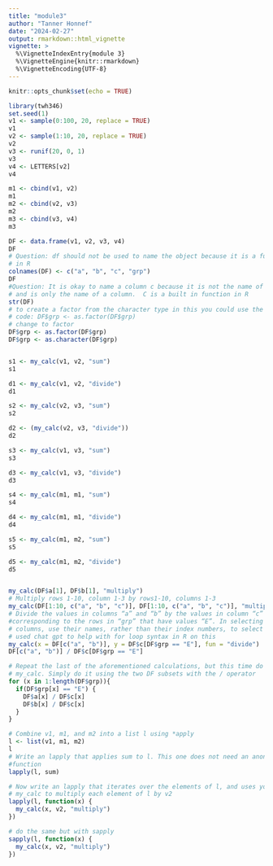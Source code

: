 ```yaml
---
title: "module3"
author: "Tanner Honnef"
date: "2024-02-27"
output: rmarkdown::html_vignette
vignette: >
  %\VignetteIndexEntry{module 3}
  %\VignetteEngine{knitr::rmarkdown}
  %\VignetteEncoding{UTF-8}
---
```


```r
knitr::opts_chunk$set(echo = TRUE)
```

```r
library(twh346)
set.seed(1)
v1 <- sample(0:100, 20, replace = TRUE)
v1
v2 <- sample(1:10, 20, replace = TRUE)
v2
v3 <- runif(20, 0, 1)
v3
v4 <- LETTERS[v2] 
v4

m1 <- cbind(v1, v2)
m1
m2 <- cbind(v2, v3)
m2
m3 <- cbind(v3, v4)
m3

DF <- data.frame(v1, v2, v3, v4)
DF
# Question: df should not be used to name the object because it is a function 
# in R
colnames(DF) <- c("a", "b", "c", "grp")
DF
#Question: It is okay to name a column c because it is not the name of a matrix
# and is only the name of a column.  C is a built in function in R
str(DF)
# to create a factor from the character type in this you could use the line of
# code: DF$grp <- as.factor(DF$grp)
# change to factor
DF$grp <- as.factor(DF$grp)
DF$grp <- as.character(DF$grp)


s1 <- my_calc(v1, v2, "sum")
s1

d1 <- my_calc(v1, v2, "divide")
d1

s2 <- my_calc(v2, v3, "sum")
s2

d2 <- (my_calc(v2, v3, "divide"))
d2

s3 <- my_calc(v1, v3, "sum")
s3

d3 <- my_calc(v1, v3, "divide")
d3

s4 <- my_calc(m1, m1, "sum")
s4

d4 <- my_calc(m1, m1, "divide")
d4

s5 <- my_calc(m1, m2, "sum")
s5

d5 <- my_calc(m1, m2, "divide")
d5


my_calc(DF$a[1], DF$b[1], "multiply")
# Multiply rows 1-10, column 1-3 by rows1-10, columns 1-3
my_calc(DF[1:10, c("a", "b", "c")], DF[1:10, c("a", "b", "c")], "multiply") 
# Divide the values in columns “a” and “b” by the values in column “c” of DF 
#corresponding to the rows in “grp” that have values “E”. In selecting the 
# columns, use their names, rather than their index numbers, to select them
# used chat gpt to help with for loop syntax in R on this
my_calc(x = DF[c("a", "b")], y = DF$c[DF$grp == "E"], fun = "divide")
DF[c("a", "b")] / DF$c[DF$grp == "E"]

# Repeat the last of the aforementioned calculations, but this time do not use
# my_calc. Simply do it using the two DF subsets with the / operator
for (x in 1:length(DF$grp)){
  if(DF$grp[x] == "E") {
    DF$a[x] / DF$c[x]
    DF$b[x] / DF$c[x]
  } 
}

# Combine v1, m1, and m2 into a list l using *apply
l <- list(v1, m1, m2)
l
# Write an lapply that applies sum to l. This one does not need an anonymous 
#function
lapply(l, sum)

# Now write an lapply that iterates over the elements of l, and uses your 
# my_calc to multiply each element of l by v2
lapply(l, function(x) {
  my_calc(x, v2, "multiply")
})

# do the same but with sapply
sapply(l, function(x) {
  my_calc(x, v2, "multiply")
})
```

